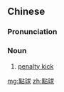{{also|点球}}
==Chinese==
{{zh-forms|s=点球}}
{{wikipedia|lang=zh}}

===Pronunciation===
{{zh-pron
|m=diǎnqiú,er=y
|c=dim2 kau4
|cat=n
}}

===Noun===
{{zh-noun}}

# {{lb|zh|sports}} [[penalty kick]]

[[mg:點球]]
[[zh:點球]]
